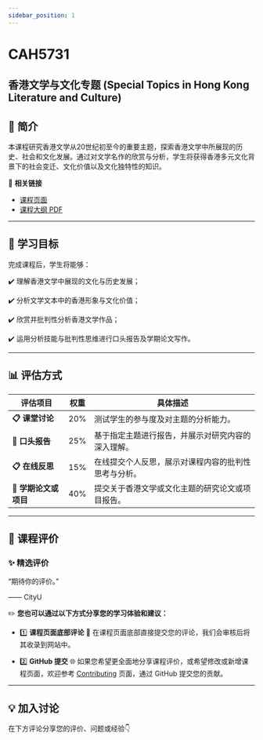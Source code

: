 ```yaml
---
sidebar_position: 1
---
```


# CAH5731
## 香港文学与文化专题 (Special Topics in Hong Kong Literature and Culture)

## **📘 简介**
本课程研究香港文学从20世纪初至今的重要主题，探索香港文学中所展现的历史、社会和文化发展。通过对文学名作的欣赏与分析，学生将获得香港多元文化背景下的社会变迁、文化价值以及文化独特性的知识。

🔗 **相关链接**
- [课程页面](https://www.cityu.edu.hk/catalogue/pg/202425/course/CAH5731.htm)
- [课程大纲 PDF](https://www.cityu.edu.hk/catalogue/pg/202425/course/CAH5731.pdf)

---

## **🎯 学习目标**

完成课程后，学生将能够：

✔️ 理解香港文学中展现的文化与历史发展；

✔️ 分析文学文本中的香港形象与文化价值；

✔️ 欣赏并批判性分析香港文学作品；

✔️ 运用分析技能与批判性思维进行口头报告及学期论文写作。

---

## **📊 评估方式**

| **评估项目**              | **权重** | **具体描述**                                                                                       |
|--------------------------|---------|---------------------------------------------------------------------------------------------------|
| **📋 课堂讨论**           | 20%     | 测试学生的参与度及对主题的分析能力。                                                                   |
| **📂 口头报告**           | 25%     | 基于指定主题进行报告，并展示对研究内容的深入理解。                                                       |
| **📋 在线反思**           | 15%     | 在线提交个人反思，展示对课程内容的批判性思考与分析。                                                     |
| **📂 学期论文或项目**      | 40%     | 提交关于香港文学或文化主题的研究论文或项目报告。                                                          |

---

## **💬 课程评价**

### ✨ **精选评价**
<div className={commentStyles.commentBox}>
    <p className={commentStyles.commentText}>
        “期待你的评价。”
    </p>
    <p className={commentStyles.commentAuthor}>—— CityU</p>
</div>

✏️ **您也可以通过以下方式分享您的学习体验和建议：**

- 1️⃣ **课程页面底部评论**
💬 在课程页面底部直接提交您的评论，我们会审核后将其收录到网站中。

- 2️⃣ **GitHub 提交**
🌐 如果您希望更全面地分享课程评价，或希望修改或新增课程页面，欢迎参考 [Contributing](/contributing) 页面，通过 GitHub 提交您的贡献。

---

## **💡 加入讨论**

在下方评论分享您的评价、问题或经验👇
<Utterances />

